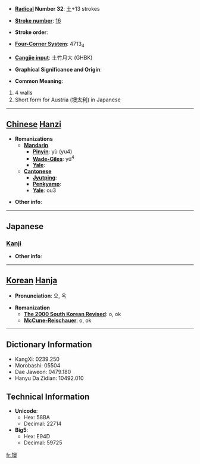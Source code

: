 * '''[[Wiktionary:Chinese radical index| Radical]] Number 32''': [[Wiktionary:Chinese radical index 土|土]]+13 strokes

* '''[[Wiktionary:Chinese total strokes index|Stroke number]]''': [[Wiktionary:Chinese total strokes index 16|16]]

* '''Stroke order''': 

* '''[[Wiktionary:Chinese four corner index|Four-Corner System]]''': 4713<sub>4</sub>

* '''[[Wiktionary:Chinese Cangjie index|Cangjie input]]''': 土竹月大 (GHBK)

* '''Graphical Significance and Origin''': 

* '''Common Meaning''':
# 4 walls
# Short form for Austria (墺太利) in Japanese

----

== [[Chinese]] [[Hanzi]] ==

* '''Romanizations'''
** '''[[Mandarin]]'''
*** '''[[Pinyin]]''': yù (yu4)
*** '''[[Wade-Giles]]''': yü<sup>4</sup>
*** '''[[Yale]]''': 
** '''[[Cantonese]]'''
*** '''[[Jyutping]]''':
*** '''[[Penkyamp]]''': 
*** '''[[Yale]]''': ou3

* '''Other info''': 

----

==Japanese==
===[[Kanji]]===
{{kanji|on readings=[[おう]] (ō), [[いく]] (iku)|kun readings=[[きし]] (kishi)}}

* '''Other info''':  

----

== [[Korean]] [[Hanja]] ==

* '''Pronunciation''': 오, 옥

* '''Romanization'''
** '''[[The 2000 South Korean Revised Romanization|The 2000 South Korean Revised]]''': o, ok
** '''[[McCune-Reischauer]]''': o, ok

----

== Dictionary Information ==

* KangXi: 0239.250
* Morobashi: 05504
* Dae Jaweon: 0479.180
* Hanyu Da Zidian: 10492.010

== Technical Information ==

* '''Unicode''':
** Hex: 58BA
** Decimal: 22714
* '''Big5''':
** Hex: E94D
** Decimal: 59725

[[fr:墺]]